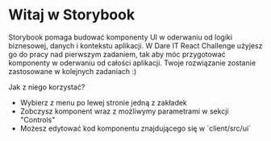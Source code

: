 
<Meta title="Początek/Introduction" />

<style>{`
  .subheading {
    --mediumdark: '#999999';
    font-weight: 900;
    font-size: 13px;
    color: #999;
    letter-spacing: 6px;
    line-height: 24px;
    text-transform: uppercase;
    margin-bottom: 12px;
    margin-top: 40px;
  }

`}</style>

# Witaj w Storybook

Storybook pomaga budować komponenty UI w oderwaniu od logiki biznesowej, danych i kontekstu aplikacji.
W Dare IT React Challenge użyjesz go do pracy nad pierwszym zadaniem, tak aby móc przygotować komponenty w oderwaniu od całości aplikacji.
Twoje rozwiązanie zostanie zastosowane w kolejnych zadaniach :)

<div className="subheading">Jak z niego korzystać?</div>
<ul>
    <li>Wybierz z menu po lewej stronie jedną z zakładek</li>
    <li>Zobczysz komponent wraz z możliwymy parametrami w sekcji "Controls"</li>
    <li>Możesz edytować kod komponentu znajdującego się w `client/src/ui`</li>
</ul>

